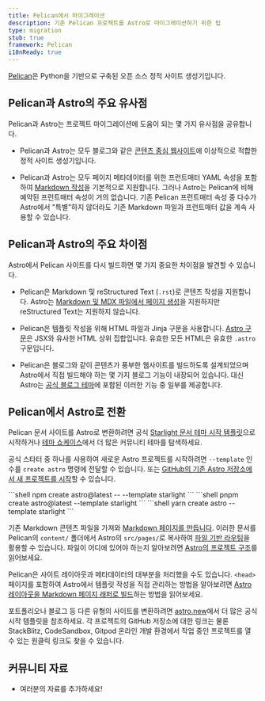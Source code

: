 ```yaml
---
title: Pelican에서 마이그레이션
description: 기존 Pelican 프로젝트를 Astro로 마이그레이션하기 위한 팁
type: migration
stub: true
framework: Pelican
i18nReady: true
---
```



[Pelican](https://getpelican.com)은 Python을 기반으로 구축된 오픈 소스 정적 사이트 생성기입니다.

## Pelican과 Astro의 주요 유사점

Pelican과 Astro는 프로젝트 마이그레이션에 도움이 되는 몇 가지 유사점을 공유합니다.

- Pelican과 Astro는 모두 블로그와 같은 [콘텐츠 중심 웹사이트](/ko/concepts/why-astro/#콘텐츠-중심)에 이상적으로 적합한 정적 사이트 생성기입니다.

- Pelican과 Astro는 모두 페이지 메타데이터를 위한 프런트매터 YAML 속성을 포함하여 [Markdown 작성](/ko/guides/content/#markdown-작성)을 기본적으로 지원합니다. 그러나 Astro는 Pelican에 비해 예약된 프런트매터 속성이 거의 없습니다. 기존 Pelican 프런트매터 속성 중 다수가 Astro에서 "특별"하지 않더라도 기존 Markdown 파일과 프런트매터 값을 계속 사용할 수 있습니다.

## Pelican과 Astro의 주요 차이점

Astro에서 Pelican 사이트를 다시 빌드하면 몇 가지 중요한 차이점을 발견할 수 있습니다.

- Pelican은 Markdown 및 reStructured Text (`.rst`)로 콘텐츠 작성을 지원합니다. Astro는 [Markdown 및 MDX 파일에서 페이지 생성](/ko/guides/markdown-content/)을 지원하지만 reStructured Text는 지원하지 않습니다.

- Pelican은 템플릿 작성을 위해 HTML 파일과 Jinja 구문을 사용합니다. [Astro 구문](/ko/basics/astro-components/)은 JSX와 유사한 HTML 상위 집합입니다. 유효한 모든 HTML은 유효한 `.astro` 구문입니다.

- Pelican은 블로그와 같이 콘텐츠가 풍부한 웹사이트를 빌드하도록 설계되었으며 Astro에서 직접 빌드해야 하는 몇 가지 블로그 기능이 내장되어 있습니다. 대신 Astro는 [공식 블로그 테마](https://github.com/withastro/astro/tree/latest/examples/blog)에 포함된 이러한 기능 중 일부를 제공합니다.

## Pelican에서 Astro로 전환

Pelican 문서 사이트를 Astro로 변환하려면 공식 [Starlight 문서 테마 시작 템플릿](https://starlight.astro.build)으로 시작하거나 [테마 쇼케이스](https://astro.build/themes/)에서 더 많은 커뮤니티 테마를 탐색하세요.

공식 스타터 중 하나를 사용하여 새로운 Astro 프로젝트를 시작하려면 `--template` 인수를 `create astro` 명령에 전달할 수 있습니다. 또는 [GitHub의 기존 Astro 저장소에서 새 프로젝트를 시작](/ko/install-and-setup/#테마-또는-시작-템플릿-사용)할 수 있습니다.

  <PackageManagerTabs>
    <Fragment slot="npm">
    ```shell
    npm create astro@latest -- --template starlight
    ```
    </Fragment>
    <Fragment slot="pnpm">
    ```shell
    pnpm create astro@latest --template starlight
    ```
    </Fragment>
    <Fragment slot="yarn">
    ```shell
    yarn create astro --template starlight
    ```
    </Fragment>
  </PackageManagerTabs>

기존 Markdown 콘텐츠 파일을 가져와 [Markdown 페이지를 만듭니다](/ko/guides/markdown-content/). 이러한 문서를 Pelican의 `content/` 폴더에서 Astro의 `src/pages/`로 복사하여 [파일 기반 라우팅](/ko/guides/routing/)을 활용할 수 있습니다. 파일이 어디에 있어야 하는지 알아보려면 [Astro의 프로젝트 구조](/ko/basics/project-structure/)를 읽어보세요.

Pelican은 사이트 레이아웃과 메타데이터의 대부분을 처리했을 수도 있습니다. `<head>` 페이지를 포함하여 Astro에서 템플릿 작성을 직접 관리하는 방법을 알아보려면 [Astro 레이아웃을 Markdown 페이지 래퍼로 빌드](/ko/basics/layouts/#markdownmdx-레이아웃)하는 방법을 읽어보세요.

포트폴리오나 블로그 등 다른 유형의 사이트를 변환하려면 [astro.new](https://astro.new)에서 더 많은 공식 시작 템플릿을 참조하세요. 각 프로젝트의 GitHub 저장소에 대한 링크는 물론 StackBlitz, CodeSandbox, Gitpod 온라인 개발 환경에서 작업 중인 프로젝트를 열 수 있는 원클릭 링크도 찾을 수 있습니다.

## 커뮤니티 자료

- 여러분의 자료를 추가하세요!
